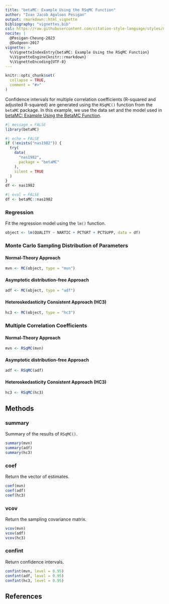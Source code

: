 ```yaml
---
title: "betaMC: Example Using the RSqMC Function"
author: "Ivan Jacob Agaloos Pesigan"
output: rmarkdown::html_vignette
bibliography: "vignettes.bib"
csl: https://raw.githubusercontent.com/citation-style-language/styles/master/apa.csl
nocite: |
  @Pesigan-Cheung-2023
  @Dudgeon-2017
vignette: >
  %\VignetteIndexEntry{betaMC: Example Using the RSqMC Function}
  %\VignetteEngine{knitr::rmarkdown}
  %\VignetteEncoding{UTF-8}
---
```


```r
knitr::opts_chunk$set(
  collapse = TRUE,
  comment = "#>"
)
```

Confidence intervals for
multiple correlation coefficients
(R-squared and adjusted R-squared)
are generated using
the `RSqMC()` function from the `betaMC` package.
In this example,
we use the data set and the model used in
[betaMC: Example Using the BetaMC Function](example_beta_mc.html).

```r
#| message = FALSE
library(betaMC)
```

```r
#| echo = FALSE
if (!exists("nas1982")) {
  try(
    data(
      "nas1982",
      package = "betaMC"
    ),
    silent = TRUE
  )
}
df <- nas1982
```

```r
#| eval = FALSE
df <- betaMC::nas1982
```

### Regression

Fit the regression model using the `lm()` function.

```r
object <- lm(QUALITY ~ NARTIC + PCTGRT + PCTSUPP, data = df)
```

### Monte Carlo Sampling Distribution of Parameters

#### Normal-Theory Approach

```r
mvn <- MC(object, type = "mvn")
```

#### Asymptotic distribution-free Approach

```r
adf <- MC(object, type = "adf")
```

#### Heteroskedasticity Consistent Approach (HC3)

```r
hc3 <- MC(object, type = "hc3")
```

### Multiple Correlation Coefficients

#### Normal-Theory Approach

```r
mvn <- RSqMC(mvn)
```

#### Asymptotic distribution-free Approach

```r
adf <- RSqMC(adf)
```

#### Heteroskedasticity Consistent Approach (HC3)

```r
hc3 <- RSqMC(hc3)
```

## Methods

### summary

Summary of the results of `RSqMC()`.

```r
summary(mvn)
summary(adf)
summary(hc3)
```

### coef

Return the vector of estimates.

```r
coef(mvn)
coef(adf)
coef(hc3)
```

### vcov

Return the sampling covariance matrix.

```r
vcov(mvn)
vcov(adf)
vcov(hc3)
```

### confint

Return confidence intervals.

```r
confint(mvn, level = 0.95)
confint(adf, level = 0.95)
confint(hc3, level = 0.95)
```

## References
